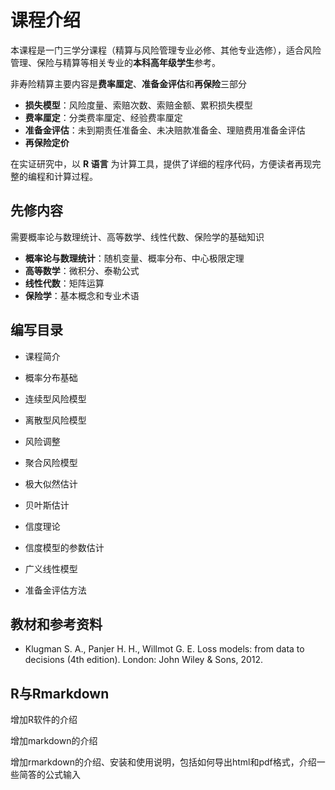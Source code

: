 # 课程介绍 {#intro}

本课程是一门三学分课程（精算与风险管理专业必修、其他专业选修），适合风险管理、保险与精算等相关专业的**本科高年级学生**参考。 

非寿险精算主要内容是**费率厘定**、**准备金评估**和**再保险**三部分

- **损失模型**：风险度量、索赔次数、索赔金额、累积损失模型
- **费率厘定**：分类费率厘定、经验费率厘定
- **准备金评估**：未到期责任准备金、未决赔款准备金、理赔费用准备金评估
- **再保险定价**

在实证研究中，以 **R 语言** 为计算工具，提供了详细的程序代码，方便读者再现完整的编程和计算过程。

## 先修内容
需要概率论与数理统计、高等数学、线性代数、保险学的基础知识

- **概率论与数理统计**：随机变量、概率分布、中心极限定理
- **高等数学**：微积分、泰勒公式
- **线性代数**：矩阵运算
- **保险学**：基本概念和专业术语

## 编写目录

- 课程简介

- 概率分布基础

- 连续型风险模型

- 离散型风险模型

- 风险调整

- 聚合风险模型

- 极大似然估计

- 贝叶斯估计

- 信度理论

- 信度模型的参数估计

- 广义线性模型

- 准备金评估方法



## 教材和参考资料

- Klugman S. A., Panjer H. H., Willmot G. E. Loss models: from data to decisions (4th edition).  London: John Wiley & Sons, 2012.


## R与Rmarkdown

增加R软件的介绍

增加markdown的介绍

增加rmarkdown的介绍、安装和使用说明，包括如何导出html和pdf格式，介绍一些简答的公式输入







